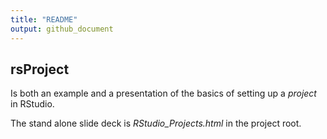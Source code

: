 ```yaml
---
title: "README"
output: github_document
---
```


## rsProject

Is both an example and a presentation of the basics of
setting up a *project* in RStudio.

The stand alone slide deck is _RStudio_Projects.html_ in the project root.
